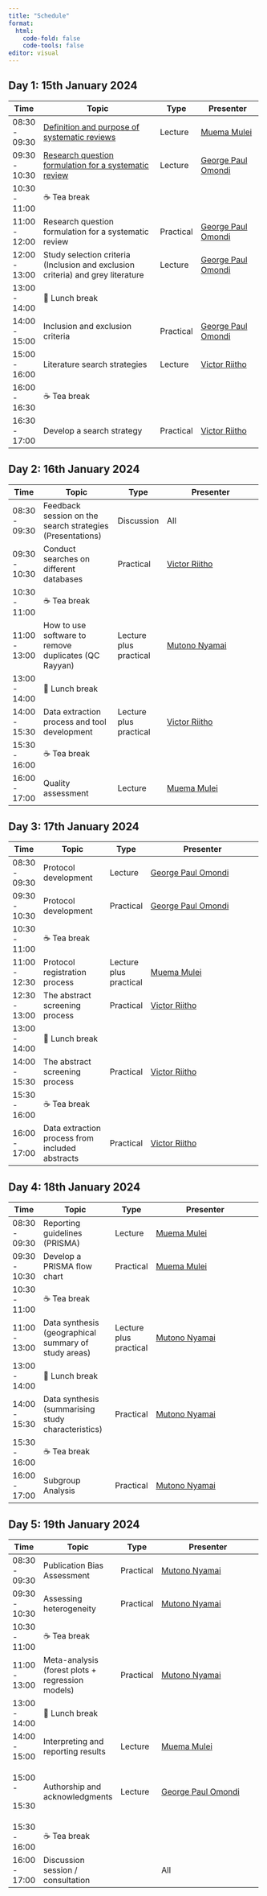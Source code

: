 ```yaml
---
title: "Schedule"
format: 
  html:
    code-fold: false
    code-tools: false
editor: visual
---
```


::: {.callout-note appearance="minimal"}
## Day 1: 15th January 2024
:::

+---------------+--------------------------------------------------------------------------------------------------------------------------------------------------------------------------------------------+-----------+---------------------------------------------------------------------------------------+
| Time          | Topic                                                                                                                                                                                      | Type      | Presenter                                                                             |
+===============+============================================================================================================================================================================================+===========+=======================================================================================+
| 08:30 - 09:30 | [Definition and purpose of systematic reviews](https://docs.google.com/presentation/d/1-N3FvzShffZwHEUSO8rnA0nBr2kz0dLr/edit?usp=share_link&ouid=113648051799093918679&rtpof=true&sd=true) | Lecture   | [Muema Mulei](https://cema-africa.uonbi.ac.ke/people/epidemiology/dr-mulei-muema)     |
+---------------+--------------------------------------------------------------------------------------------------------------------------------------------------------------------------------------------+-----------+---------------------------------------------------------------------------------------+
| 09:30 - 10:30 | [Research question formulation for a systematic review](https://drive.google.com/drive/folders/1CdOdnsk9ntF1hBlm8WLBPM2gvI6DBUb7?usp=share_link)                                           | Lecture   | [George Paul Omondi](https://globalhealthcenter.umn.edu/staff/george-omondi-paul)     |
+---------------+--------------------------------------------------------------------------------------------------------------------------------------------------------------------------------------------+-----------+---------------------------------------------------------------------------------------+
| 10:30 - 11:00 | ☕ Tea break                                                                                                                                                                               |           |                                                                                       |
+---------------+--------------------------------------------------------------------------------------------------------------------------------------------------------------------------------------------+-----------+---------------------------------------------------------------------------------------+
| 11:00 - 12:00 | Research question formulation for a systematic review                                                                                                                                      | Practical | [George Paul Omondi](https://globalhealthcenter.umn.edu/staff/george-omondi-paul)     |
+---------------+--------------------------------------------------------------------------------------------------------------------------------------------------------------------------------------------+-----------+---------------------------------------------------------------------------------------+
| 12:00 - 13:00 | Study selection criteria (Inclusion and exclusion criteria) and grey literature                                                                                                            | Lecture   | [George Paul Omondi](https://globalhealthcenter.umn.edu/staff/george-omondi-paul)     |
+---------------+--------------------------------------------------------------------------------------------------------------------------------------------------------------------------------------------+-----------+---------------------------------------------------------------------------------------+
| 13:00 - 14:00 | 🍲 Lunch break                                                                                                                                                                             |           |                                                                                       |
+---------------+--------------------------------------------------------------------------------------------------------------------------------------------------------------------------------------------+-----------+---------------------------------------------------------------------------------------+
| 14:00 - 15:00 | Inclusion and exclusion criteria                                                                                                                                                           | Practical | [George Paul Omondi](https://globalhealthcenter.umn.edu/staff/george-omondi-paul)     |
+---------------+--------------------------------------------------------------------------------------------------------------------------------------------------------------------------------------------+-----------+---------------------------------------------------------------------------------------+
| 15:00 - 16:00 | Literature search strategies                                                                                                                                                               | Lecture   | [Victor Riitho](https://cema-africa.uonbi.ac.ke/people/epidemiology/dr-victor-riitho) |
+---------------+--------------------------------------------------------------------------------------------------------------------------------------------------------------------------------------------+-----------+---------------------------------------------------------------------------------------+
| 16:00 - 16:30 | ☕ Tea break                                                                                                                                                                               |           |                                                                                       |
+---------------+--------------------------------------------------------------------------------------------------------------------------------------------------------------------------------------------+-----------+---------------------------------------------------------------------------------------+
| 16:30 - 17:00 | Develop a search strategy                                                                                                                                                                  | Practical | [Victor Riitho](https://cema-africa.uonbi.ac.ke/people/epidemiology/dr-victor-riitho) |
+---------------+--------------------------------------------------------------------------------------------------------------------------------------------------------------------------------------------+-----------+---------------------------------------------------------------------------------------+

::: {.callout-note appearance="minimal"}
## Day 2: 16th January 2024
:::

+---------------+-----------------------------------------------------------+------------------------+---------------------------------------------------------------------------------------+
| Time          | Topic                                                     | Type                   | Presenter                                                                             |
+===============+===========================================================+========================+=======================================================================================+
| 08:30 - 09:30 | Feedback session on the search strategies (Presentations) | Discussion             | All                                                                                   |
+---------------+-----------------------------------------------------------+------------------------+---------------------------------------------------------------------------------------+
| 09:30 - 10:30 | Conduct searches on different databases                   | Practical              | [Victor Riitho](https://cema-africa.uonbi.ac.ke/people/epidemiology/dr-victor-riitho) |
+---------------+-----------------------------------------------------------+------------------------+---------------------------------------------------------------------------------------+
| 10:30 - 11:00 | ☕ Tea break                                              |                        |                                                                                       |
+---------------+-----------------------------------------------------------+------------------------+---------------------------------------------------------------------------------------+
| 11:00 - 13:00 | How to use software to remove duplicates (QC Rayyan)      | Lecture plus practical | [Mutono Nyamai](https://cema-africa.uonbi.ac.ke/people/epidemiology/dr-mutono-nyamai) |
+---------------+-----------------------------------------------------------+------------------------+---------------------------------------------------------------------------------------+
| 13:00 - 14:00 | 🍲 Lunch break                                            |                        |                                                                                       |
+---------------+-----------------------------------------------------------+------------------------+---------------------------------------------------------------------------------------+
| 14:00 - 15:30 | Data extraction process and tool development              | Lecture plus practical | [Victor Riitho](https://cema-africa.uonbi.ac.ke/people/epidemiology/dr-victor-riitho) |
+---------------+-----------------------------------------------------------+------------------------+---------------------------------------------------------------------------------------+
| 15:30 - 16:00 | ☕ Tea break                                              |                        |                                                                                       |
+---------------+-----------------------------------------------------------+------------------------+---------------------------------------------------------------------------------------+
| 16:00 - 17:00 | Quality assessment                                        | Lecture                | [Muema Mulei](https://cema-africa.uonbi.ac.ke/people/epidemiology/dr-mulei-muema)     |
+---------------+-----------------------------------------------------------+------------------------+---------------------------------------------------------------------------------------+

::: {.callout-note appearance="minimal"}
## Day 3: 17th January 2024
:::

+---------------+-------------------------------------------------+------------------------+---------------------------------------------------------------------------------------+
| Time          | Topic                                           | Type                   | Presenter                                                                             |
+===============+=================================================+========================+=======================================================================================+
| 08:30 - 09:30 | Protocol development                            | Lecture                | [George Paul Omondi](https://globalhealthcenter.umn.edu/staff/george-omondi-paul)     |
+---------------+-------------------------------------------------+------------------------+---------------------------------------------------------------------------------------+
| 09:30 - 10:30 | Protocol development                            | Practical              | [George Paul Omondi](https://globalhealthcenter.umn.edu/staff/george-omondi-paul)     |
+---------------+-------------------------------------------------+------------------------+---------------------------------------------------------------------------------------+
| 10:30 - 11:00 | ☕ Tea break                                    |                        |                                                                                       |
+---------------+-------------------------------------------------+------------------------+---------------------------------------------------------------------------------------+
| 11:00 - 12:30 | Protocol registration process                   | Lecture plus practical | [Muema Mulei](https://cema-africa.uonbi.ac.ke/people/epidemiology/dr-mulei-muema)     |
+---------------+-------------------------------------------------+------------------------+---------------------------------------------------------------------------------------+
| 12:30 - 13:00 | The abstract screening process                  | Practical              | [Victor Riitho](https://cema-africa.uonbi.ac.ke/people/epidemiology/dr-victor-riitho) |
+---------------+-------------------------------------------------+------------------------+---------------------------------------------------------------------------------------+
| 13:00 - 14:00 | 🍲 Lunch break                                  |                        |                                                                                       |
+---------------+-------------------------------------------------+------------------------+---------------------------------------------------------------------------------------+
| 14:00 - 15:30 | The abstract screening process                  | Practical              | [Victor Riitho](https://cema-africa.uonbi.ac.ke/people/epidemiology/dr-victor-riitho) |
+---------------+-------------------------------------------------+------------------------+---------------------------------------------------------------------------------------+
| 15:30 - 16:00 | ☕ Tea break                                    |                        |                                                                                       |
+---------------+-------------------------------------------------+------------------------+---------------------------------------------------------------------------------------+
| 16:00 - 17:00 | Data extraction process from included abstracts | Practical              | [Victor Riitho](https://cema-africa.uonbi.ac.ke/people/epidemiology/dr-victor-riitho) |
+---------------+-------------------------------------------------+------------------------+---------------------------------------------------------------------------------------+

::: {.callout-note appearance="minimal"}
## Day 4: 18th January 2024
:::

+---------------+------------------------------------------------------+------------------------+---------------------------------------------------------------------------------------+
| Time          | Topic                                                | Type                   | Presenter                                                                             |
+===============+======================================================+========================+=======================================================================================+
| 08:30 - 09:30 | Reporting guidelines (PRISMA)                        | Lecture                | [Muema Mulei](https://cema-africa.uonbi.ac.ke/people/epidemiology/dr-mulei-muema)     |
+---------------+------------------------------------------------------+------------------------+---------------------------------------------------------------------------------------+
| 09:30 - 10:30 | Develop a PRISMA flow chart                          | Practical              | [Muema Mulei](https://cema-africa.uonbi.ac.ke/people/epidemiology/dr-mulei-muema)     |
+---------------+------------------------------------------------------+------------------------+---------------------------------------------------------------------------------------+
| 10:30 - 11:00 | ☕ Tea break                                         |                        |                                                                                       |
+---------------+------------------------------------------------------+------------------------+---------------------------------------------------------------------------------------+
| 11:00 - 13:00 | Data synthesis (geographical summary of study areas) | Lecture plus practical | [Mutono Nyamai](https://cema-africa.uonbi.ac.ke/people/epidemiology/dr-mutono-nyamai) |
+---------------+------------------------------------------------------+------------------------+---------------------------------------------------------------------------------------+
| 13:00 - 14:00 | 🍲 Lunch break                                       |                        |                                                                                       |
+---------------+------------------------------------------------------+------------------------+---------------------------------------------------------------------------------------+
| 14:00 - 15:30 | Data synthesis (summarising study characteristics)   | Practical              | [Mutono Nyamai](https://cema-africa.uonbi.ac.ke/people/epidemiology/dr-mutono-nyamai) |
+---------------+------------------------------------------------------+------------------------+---------------------------------------------------------------------------------------+
| 15:30 - 16:00 | ☕ Tea break                                         |                        |                                                                                       |
+---------------+------------------------------------------------------+------------------------+---------------------------------------------------------------------------------------+
| 16:00 - 17:00 | Subgroup Analysis                                    | Practical              | [Mutono Nyamai](https://cema-africa.uonbi.ac.ke/people/epidemiology/dr-mutono-nyamai) |
+---------------+------------------------------------------------------+------------------------+---------------------------------------------------------------------------------------+

::: {.callout-note appearance="minimal"}
## Day 5: 19th January 2024
:::

+---------------+--------------------------------------------------+-----------+---------------------------------------------------------------------------------------+
| Time          | Topic                                            | Type      | Presenter                                                                             |
+===============+==================================================+===========+=======================================================================================+
| 08:30 - 09:30 | Publication Bias Assessment                      | Practical | [Mutono Nyamai](https://cema-africa.uonbi.ac.ke/people/epidemiology/dr-mutono-nyamai) |
+---------------+--------------------------------------------------+-----------+---------------------------------------------------------------------------------------+
| 09:30 - 10:30 | Assessing heterogeneity                          | Practical | [Mutono Nyamai](https://cema-africa.uonbi.ac.ke/people/epidemiology/dr-mutono-nyamai) |
+---------------+--------------------------------------------------+-----------+---------------------------------------------------------------------------------------+
| 10:30 - 11:00 | ☕ Tea break                                     |           |                                                                                       |
+---------------+--------------------------------------------------+-----------+---------------------------------------------------------------------------------------+
| 11:00 - 13:00 | Meta-analysis (forest plots + regression models) | Practical | [Mutono Nyamai](https://cema-africa.uonbi.ac.ke/people/epidemiology/dr-mutono-nyamai) |
+---------------+--------------------------------------------------+-----------+---------------------------------------------------------------------------------------+
| 13:00 - 14:00 | 🍲 Lunch break                                   |           |                                                                                       |
+---------------+--------------------------------------------------+-----------+---------------------------------------------------------------------------------------+
| 14:00 - 15:00 | Interpreting and reporting results               | Lecture   | [Muema Mulei](https://cema-africa.uonbi.ac.ke/people/epidemiology/dr-mulei-muema)     |
+---------------+--------------------------------------------------+-----------+---------------------------------------------------------------------------------------+
| 15:00 -       | Authorship and acknowledgments                   | Lecture   | [George Paul Omondi](https://globalhealthcenter.umn.edu/staff/george-omondi-paul)     |
|               |                                                  |           |                                                                                       |
| 15:30         |                                                  |           |                                                                                       |
+---------------+--------------------------------------------------+-----------+---------------------------------------------------------------------------------------+
| 15:30 - 16:00 | ☕ Tea break                                     |           |                                                                                       |
+---------------+--------------------------------------------------+-----------+---------------------------------------------------------------------------------------+
| 16:00 - 17:00 | Discussion session / consultation                |           | All                                                                                   |
+---------------+--------------------------------------------------+-----------+---------------------------------------------------------------------------------------+
